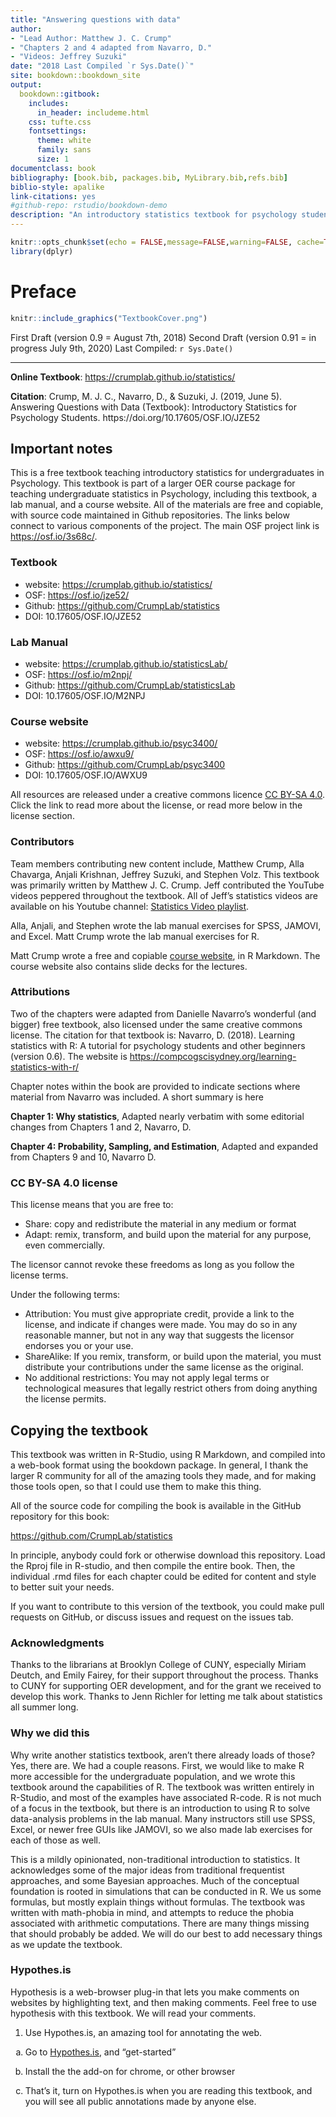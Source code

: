 ```yaml
--- 
title: "Answering questions with data"
author: 
- "Lead Author: Matthew J. C. Crump"
- "Chapters 2 and 4 adapted from Navarro, D."
- "Videos: Jeffrey Suzuki"
date: "2018 Last Compiled `r Sys.Date()`"
site: bookdown::bookdown_site
output: 
  bookdown::gitbook:
    includes:
      in_header: includeme.html
    css: tufte.css
    fontsettings:
      theme: white
      family: sans
      size: 1
documentclass: book
bibliography: [book.bib, packages.bib, MyLibrary.bib,refs.bib]
biblio-style: apalike
link-citations: yes
#github-repo: rstudio/bookdown-demo
description: "An introductory statistics textbook for psychology students"
---
```


```r
knitr::opts_chunk$set(echo = FALSE,message=FALSE,warning=FALSE, cache=TRUE)
library(dplyr)
```

# Preface {-}

```r
knitr::include_graphics("TextbookCover.png")
```

First Draft (version 0.9 = August 7th, 2018)
Second Draft (version 0.91 = in progress July 9th, 2020)
Last Compiled: `r Sys.Date()`

----

**Online Textbook**: [https://crumplab.github.io/statistics/](https://crumplab.github.io/statistics/)

**Citation**: Crump, M. J. C., Navarro, D., & Suzuki, J. (2019, June 5). Answering Questions with Data (Textbook): Introductory Statistics for Psychology Students. https://doi.org/10.17605/OSF.IO/JZE52


## Important notes

This is a free textbook teaching introductory statistics for undergraduates in Psychology. This textbook is part of a larger OER course package for teaching undergraduate statistics in Psychology, including this textbook, a lab manual, and a course website. All of the materials are free and copiable, with source code maintained in Github repositories. The links below connect to various components of the project. The main OSF project link is [https://osf.io/3s68c/](https://osf.io/3s68c/).

### Textbook

  - website: [https://crumplab.github.io/statistics/](https://crumplab.github.io/statistics/)
  - OSF: [https://osf.io/jze52/](https://osf.io/jze52/)
  - Github: [https://github.com/CrumpLab/statistics](https://github.com/CrumpLab/statistics)
  - DOI: 10.17605/OSF.IO/JZE52
  
### Lab Manual

  - website: [https://crumplab.github.io/statisticsLab/](https://crumplab.github.io/statisticsLab/)
  - OSF: [https://osf.io/m2npj/](https://osf.io/m2npj/)
  - Github: [https://github.com/CrumpLab/statisticsLab](https://github.com/CrumpLab/statisticsLab)
  - DOI: 10.17605/OSF.IO/M2NPJ
  
### Course website

  - website: [https://crumplab.github.io/psyc3400/](https://crumplab.github.io/psyc3400/)
  - OSF: [https://osf.io/awxu9/](https://osf.io/awxu9/)
  - Github: [https://github.com/CrumpLab/psyc3400](https://github.com/CrumpLab/psyc3400)
  - DOI: 10.17605/OSF.IO/AWXU9

All resources are released under a creative commons licence [CC BY-SA 4.0](https://creativecommons.org/licenses/by-sa/4.0/). Click the link to read more about the license, or read more below in the license section.

### Contributors

Team members contributing new content include, Matthew Crump, Alla Chavarga, Anjali Krishnan, Jeffrey Suzuki, and Stephen Volz. This textbook was primarily written by Matthew J. C. Crump. Jeff contributed the YouTube videos peppered throughout the textbook. All of Jeff's statistics videos are available on his Youtube channel: [Statistics Video playlist](https://www.youtube.com/playlist?list=PLKXdxQAT3tCvuex_E1ZnQYaw897ELUSaI). 

Alla, Anjali, and Stephen wrote the lab manual exercises for SPSS, JAMOVI, and Excel. Matt Crump wrote the lab manual exercises for R. 

Matt Crump wrote a free and copiable [course website](https://crumplab.github.io/psyc3400/), in R Markdown. The course website also contains slide decks for the lectures. 

### Attributions

Two of the chapters were adapted from Danielle Navarro's wonderful (and bigger) free textbook, also licensed under the same creative commons license. The citation for that textbook is: Navarro, D. (2018). Learning statistics with R: A tutorial for psychology students and other beginners (version 0.6). The website is [https://compcogscisydney.org/learning-statistics-with-r/](https://compcogscisydney.org/learning-statistics-with-r/)

Chapter notes within the book are provided to indicate sections where material from Navarro was included. A short summary is here

**Chapter 1: Why statistics**, Adapted nearly verbatim with some editorial changes from Chapters 1 and 2, Navarro, D.

**Chapter 4: Probability, Sampling, and Estimation**, Adapted and expanded from Chapters 9 and 10, Navarro D.

### CC BY-SA 4.0 license

This license means that you are free to:

- Share: copy and redistribute the material in any medium or format
- Adapt: remix, transform, and build upon the material for any purpose, even commercially.

The licensor cannot revoke these freedoms as long as you follow the license terms.

Under the following terms:

- Attribution: You must give appropriate credit, provide a link to the license, and indicate if changes were made. You may do so in any reasonable manner, but not in any way that suggests the licensor endorses you or your use.
- ShareAlike: If you remix, transform, or build upon the material, you must distribute your contributions under the same license as the original.
- No additional restrictions: You may not apply legal terms or technological measures that legally restrict others from doing anything the license permits.

## Copying the textbook

This textbook was written in R-Studio, using R Markdown, and compiled into a web-book format using the bookdown package. In general, I thank the larger R community for all of the amazing tools they made, and for making those tools open, so that I could use them to make this thing.

All of the source code for compiling the book is available in the GitHub repository for this book:

[https://github.com/CrumpLab/statistics](https://github.com/CrumpLab/statistics)

In principle, anybody could fork or otherwise download this repository. Load the Rproj file in R-studio, and then compile the entire book. Then, the individual .rmd files for each chapter could be edited for content and style to better suit your needs.

If you want to contribute to this version of the textbook, you could make pull requests on GitHub, or discuss issues and request on the issues tab.


### Acknowledgments

Thanks to the librarians at Brooklyn College of CUNY, especially Miriam Deutch, and Emily Fairey, for their support throughout the process. Thanks to CUNY for supporting OER development, and for the grant we received to develop this work. Thanks to Jenn Richler for letting me talk about statistics all summer long.

### Why we did this

Why write another statistics textbook, aren't there already loads of those? Yes, there are. We had a couple reasons. First, we would like to make R more accessible for the undergraduate population, and we wrote this textbook around the capabilities of R. The textbook was written entirely in R-Studio, and most of the examples have associated R-code. R is not much of a focus in the textbook, but there is an introduction to using R to solve data-analysis problems in the lab manual. Many instructors still use SPSS, Excel, or newer free GUIs like JAMOVI, so we also made lab exercises for each of those as well.

This is a mildly opinionated, non-traditional introduction to statistics. It acknowledges some of the major ideas from traditional frequentist approaches, and some Bayesian approaches. Much of the conceptual foundation is rooted in simulations that can be conducted in R. We us some formulas, but mostly explain things without formulas. The textbook was written with math-phobia in mind, and attempts to reduce the phobia associated with arithmetic computations. There are many things missing that should probably be added. We will do our best to add necessary things as we update the textbook.


### Hypothes.is

Hypothesis is a web-browser plug-in that lets you make comments on websites by highlighting text, and then making comments. Feel free to use hypothesis with this textbook. We will read your comments.

1. Use Hypothes.is, an amazing tool for annotating the web.
  
  a. Go to [Hypothes.is](https://web.hypothes.is/), and "get-started"
  
  b. Install the the add-on for chrome, or other browser
  
  c. That's it, turn on Hypothes.is when you are reading this textbook, and you will see all public annotations made by anyone else.
  

